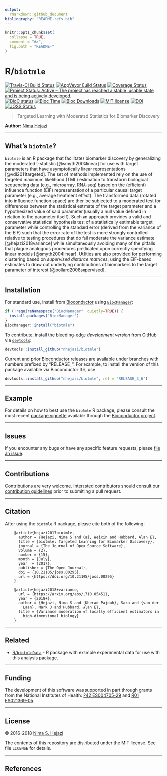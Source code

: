 ```yaml
---
output:
  rmarkdown::github_document
bibliography: "README-refs.bib"
---
```


<!-- README.md is generated from README.Rmd. Please edit that file -->

```r
knitr::opts_chunk$set(
  collapse = TRUE,
  comment = "#>",
  fig.path = "README-"
)
```

# R/`biotmle`

[![Travis-CI Build Status](https://travis-ci.org/nhejazi/biotmle.svg?branch=master)](https://travis-ci.org/nhejazi/biotmle)
[![AppVeyor Build  Status](https://ci.appveyor.com/api/projects/status/github/nhejazi/biotmle?branch=master&svg=true)](https://ci.appveyor.com/project/nhejazi/biotmle/)
[![Coverage Status](https://img.shields.io/codecov/c/github/nhejazi/biotmle/master.svg)](https://codecov.io/github/nhejazi/biotmle?branch=master)
[![Project Status: Active – The project has reached a stable, usable state and is being actively developed.](http://www.repostatus.org/badges/latest/active.svg)](http://www.repostatus.org/#active)
[![BioC status](http://www.bioconductor.org/shields/build/release/bioc/biotmle.svg)](https://bioconductor.org/checkResults/release/bioc-LATEST/biotmle)
[![Bioc Time](http://bioconductor.org/shields/years-in-bioc/biotmle.svg)](https://bioconductor.org/packages/release/bioc/html/biotmle.html)
[![Bioc Downloads](http://bioconductor.org/shields/downloads/biotmle.svg)](https://bioconductor.org/packages/release/bioc/html/biotmle.html)
[![MIT license](http://img.shields.io/badge/license-MIT-brightgreen.svg)](http://opensource.org/licenses/MIT)
[![DOI](https://zenodo.org/badge/65854775.svg)](https://zenodo.org/badge/latestdoi/65854775)
[![JOSS Status](http://joss.theoj.org/papers/02be843d9bab1b598187bfbb08ce3949/status.svg)](http://joss.theoj.org/papers/02be843d9bab1b598187bfbb08ce3949)

> Targeted Learning with Moderated Statistics for Biomarker Discovery

__Author:__ [Nima Hejazi](https://nimahejazi.org)

---

## What's `biotmle`?

`biotmle` is an R package that facilitates biomarker discovery by generalizing
the moderated t-statistic [@smyth2004linear] for use with target parameters that
have asymptotically linear representations [@vdl2011targeted]. The set of
methods implemented rely on the use of targeted maximum likelihood (TML)
estimation to transform biological sequencing data (e.g., microarray, RNA-seq)
based on the (efficient) influence function (EIF) representation of a particular
causal target parameter (e.g., average treatment effect). The transformed data
(rotated into influence function space) are then be subjected to a moderated
test for differences between the statistical estimate of the target parameter
and a hypothesized value of said parameter (usually a null value defined in
relation to the parameter itself). Such an approach provides a valid and
conservative statistical hypothesis test of a statistically estimable target
parameter while controlling the standard error (derived from the variance of the
EIF) such that the error rate of the test is more strongly controlled relative
to testing procedures that do fail moderate the variance estimate
[@hejazi2018variance] while simultaneously avoiding many of the pitfalls that
plague analogous procedures predicated upon correctly specifying linear models
[@smyth2004linear]. Utilities are also provided for performing clustering based
on _supervised distance matrices_, using the EIF-based estimates to draw out
underlying contributions of biomarkers to the target parameter of interest
[@pollard2008supervised].

---

## Installation

For standard use, install from
[Bioconductor](https://bioconductor.org/packages/biotmle) using
[`BiocManager`](https://CRAN.R-project.org/package=BiocManager):

```r
if (!requireNamespace("BiocManager", quietly=TRUE)) {
  install.packages("BiocManager")
}
BiocManager::install("biotmle")
```

To contribute, install the bleeding-edge _development version_ from GitHub via
[`devtools`](https://www.rstudio.com/products/rpackages/devtools/):

```r
devtools::install_github("nhejazi/biotmle")
```

Current and prior [Bioconductor](https://bioconductor.org) releases are
available under branches with numbers prefixed by "RELEASE_". For example, to
install the version of this package available via Bioconductor 3.6, use

```r
devtools::install_github("nhejazi/biotmle", ref = "RELEASE_3_6")
```

---

## Example

For details on how to best use the `biotmle` R package, please consult the most
recent [package
vignette](https://bioconductor.org/packages/release/bioc/vignettes/biotmle/inst/doc/exposureBiomarkers.html)
available through the [Bioconductor
project](https://bioconductor.org/packages/biotmle).

---

## Issues

If you encounter any bugs or have any specific feature requests, please [file an
issue](https://github.com/nhejazi/biotmle/issues).

---

## Contributions

Contributions are very welcome. Interested contributors should consult our
[contribution
guidelines](https://github.com/nhejazi/biotmle/blob/master/CONTRIBUTING.md)
prior to submitting a pull request.

---

## Citation

After using the `biotmle` R package, please cite both of the following:

        @article{hejazi2017biotmle,
          author = {Hejazi, Nima S and Cai, Weixin and Hubbard, Alan E},
          title = {biotmle: Targeted Learning for Biomarker Discovery},
          journal = {The Journal of Open Source Software},
          volume = {2},
          number = {15},
          month = {July},
          year  = {2017},
          publisher = {The Open Journal},
          doi = {10.21105/joss.00295},
          url = {https://doi.org/10.21105/joss.00295}
        }

        @article{hejazi2018+variance,
          url = {https://arxiv.org/abs/1710.05451},
          year = {2018+},
          author = {Hejazi, Nima S and {Kherad-Pajouh}, Sara and {van der
            Laan}, Mark J and Hubbard, Alan E},
          title = {Variance moderation of locally efficient estimators in
            high-dimensional biology}
        }

---

## Related

* [R/`biotmleData`](https://github.com/nhejazi/biotmleData) - R package with
    example experimental data for use with this analysis package.

---

## Funding

The development of this software was supported in part through grants from the
National Institutes of Health: [P42 ES004705-29](https://projectreporter.nih.gov/project_info_details.cfm?aid=9260357&map=y) and [R01 ES021369-05](https://projectreporter.nih.gov/project_info_description.cfm?aid=9210551&icde=37849782&ddparam=&ddvalue=&ddsub=&cr=1&csb=default&cs=ASC&pball=).

---

## License

&copy; 2016-2018 [Nima S. Hejazi](https://nimahejazi.org)

The contents of this repository are distributed under the MIT license. See file
`LICENSE` for details.

---

## References

